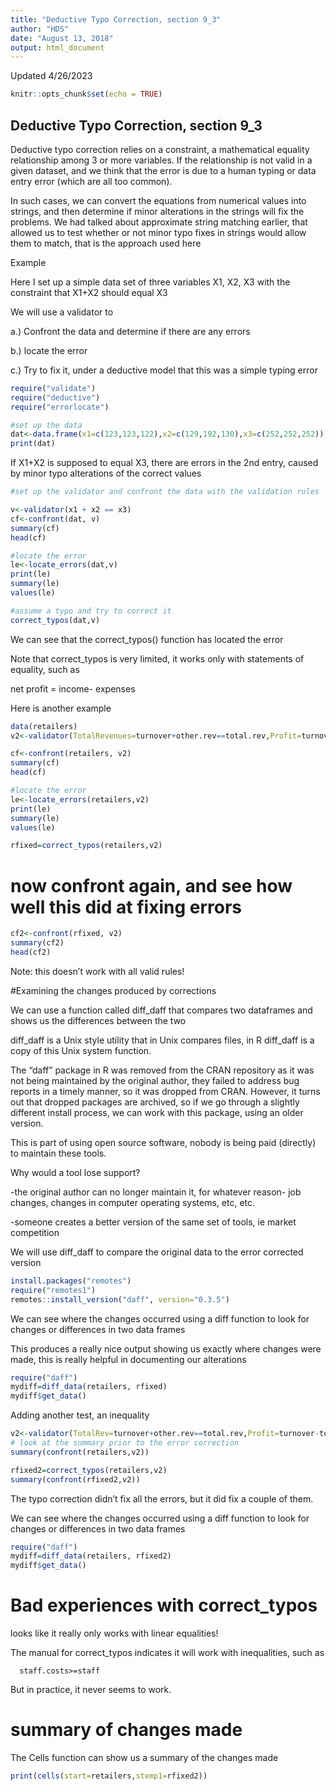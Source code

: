 ---
title: "Deductive Typo Correction, section 9_3"
author: "HDS"
date: "August 13, 2018"
output: html_document
---

Updated 4/26/2023

```{r setup, include=FALSE}
knitr::opts_chunk$set(echo = TRUE)
```

## Deductive Typo Correction, section 9_3

Deductive typo correction relies on a constraint,  a mathematical equality relationship among 3 or more variables.
If the relationship is not valid in a given dataset, and we think that the error is due to a human typing or data entry error (which are all too common). 

In such cases, we can convert the equations from numerical values into strings, and then determine if minor alterations in the strings will fix the problems.   We had talked about approximate string matching earlier, that allowed us to test whether or not minor typo fixes in strings would allow them to match,  that is the approach used here

Example


Here I set up a simple data set of three variables X1, X2, X3 with the constraint that X1+X2 should equal X3

We will use a validator to 

a.) Confront the data and determine if there are any errors

b.) locate the error

c.) Try to fix it, under a deductive model that this was a simple typing error

```{R}

require("validate")
require("deductive")
require("errorlocate")

#set up the data
dat<-data.frame(x1=c(123,123,122),x2=c(129,192,130),x3=c(252,252,252))
print(dat)
```

If X1+X2 is supposed to equal X3,  there are errors in the 2nd entry, caused by minor typo alterations of the
correct values


```{r}
#set up the validator and confront the data with the validation rules

v<-validator(x1 + x2 == x3)
cf<-confront(dat, v)
summary(cf)
head(cf)

```



```{r}
#locate the error
le<-locate_errors(dat,v)
print(le)
summary(le)
values(le)
```

```{r}
#assume a typo and try to correct it
correct_typos(dat,v)
```

We can see that the correct_typos() function has located the error

Note that correct_typos is very limited,  it works only with statements of equality, such as

net profit = income- expenses

Here is another example

```{r}
data(retailers)
v2<-validator(TotalRevenues=turnover+other.rev==total.rev,Profit=turnover-total.costs==profit)

cf<-confront(retailers, v2)
summary(cf)
head(cf)
```

```{r}
#locate the error
le<-locate_errors(retailers,v2)
print(le)
summary(le)
values(le)
```


```{r}

rfixed=correct_typos(retailers,v2)
```
# now confront again, and see how well this did at fixing errors
```{R}
cf2<-confront(rfixed, v2)
summary(cf2)
head(cf2)

```

Note: this doesn't work with all valid rules!

#Examining the changes produced by corrections

We can use a function called diff_daff that compares two dataframes and shows us the differences between the two

diff_daff is a Unix style utility that in Unix compares files,  in R diff_daff is a copy of this Unix system function.

The "daff" package in R was removed from the CRAN repository as it was not being maintained by the original author,  they failed to address bug reports in a timely manner, so it was dropped from CRAN.  However, it turns out that dropped packages are archived,  so if we go through a slightly different install process, we can work with this package, using an older version.

This is part of using open source software,  nobody is being paid (directly) to maintain these tools.

Why would a tool lose support?

-the original author can no longer maintain it, for whatever reason- job changes, changes in computer operating systems, etc, etc.

-someone creates a better version of the same set of tools, ie market competition

We will use diff_daff to compare the original data to the error corrected version

```{R}
install.packages("remotes")
require("remotes1")
remotes::install_version("daff", version="0.3.5")
```

We can see where the changes occurred using a diff function to look for changes or differences in two data frames

This produces a really nice output showing us exactly where changes were made,  this is really helpful in documenting our
alterations


```{r}
require("daff")
mydiff=diff_data(retailers, rfixed)
mydiff$get_data()
```

Adding another test, an inequality

```{r}
v2<-validator(TotalRev=turnover+other.rev==total.rev,Profit=turnover-total.costs==profit,Staff=staff.costs>=staff)
# look at the summary prior to the error correction
summary(confront(retailers,v2))
```


```{R}
rfixed2=correct_typos(retailers,v2)
summary(confront(rfixed2,v2))
```

The typo correction didn't fix all the errors, but it did fix a couple of them.


We can see where the changes occurred using a diff function to look for changes or differences in two data frames
```{r}
require("daff")
mydiff=diff_data(retailers, rfixed2)
mydiff$get_data()
```

# Bad experiences with correct_typos

looks like it really only works with linear equalities!

The manual for correct_typos indicates it will work with inequalities, such as 

      staff.costs>=staff

But in practice, it never seems to work.

# summary of changes made

The Cells function can show us a summary of the changes made
```{r}
print(cells(start=retailers,stemp1=rfixed2))
```

